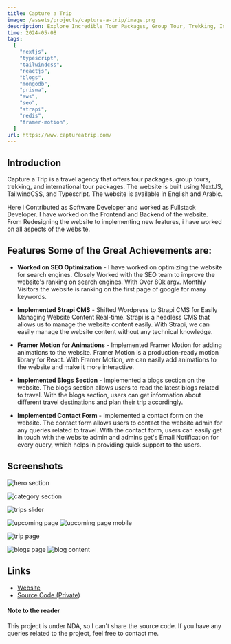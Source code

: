 ```yaml
---
title: Capture a Trip
image: /assets/projects/capture-a-trip/image.png
description: Explore Incredible Tour Packages, Group Tour, Trekking, International tour Package with Capture A Trip. We offer best travel itineraries for your perfect journey
time: 2024-05-08
tags:
  [
    "nextjs",
    "typescript",
    "tailwindcss",
    "reactjs",
    "blogs",
    "mongodb",
    "prisma",
    "aws",
    "seo",
    "strapi",
    "redis",
    "framer-motion",
  ]
url: https://www.captureatrip.com/
---
```


## Introduction

Capture a Trip is a travel agency that offers tour packages, group tours, trekking, and international tour packages. The website is built using NextJS, TailwindCSS, and Typescript. The website is available in English and Arabic.

Here i Contributed as Software Developer and worked as Fullstack Developer. I have worked on the Frontend and Backend of the website. From Redesigning the website to implementing new features, i have worked on all aspects of the website.

## Features Some of the Great Achievements are:

- **Worked on SEO Optimization** - I have worked on optimizing the website for search engines. Closely Worked with the SEO team to improve the website's ranking on search engines. With Over 80k argv. Monthly Visitors the website is ranking on the first page of google for many keywords.

- **Implemented Strapi CMS** - Shifted Wordpress to Strapi CMS for Easily Managing Website Content Real-time. Strapi is a headless CMS that allows us to manage the website content easily. With Strapi, we can easily manage the website content without any technical knowledge.

- **Framer Motion for Animations** - Implemented Framer Motion for adding animations to the website. Framer Motion is a production-ready motion library for React. With Framer Motion, we can easily add animations to the website and make it more interactive.

- **Implemented Blogs Section** - Implemented a blogs section on the website. The blogs section allows users to read the latest blogs related to travel. With the blogs section, users can get information about different travel destinations and plan their trip accordingly.

- **Implemented Contact Form** - Implemented a contact form on the website. The contact form allows users to contact the website admin for any queries related to travel. With the contact form, users can easily get in touch with the website admin and admins get's Email Notification for every query, which helps in providing quick support to the users.

## Screenshots

<Image
  src='/assets/projects/capture-a-trip/hero-section.png'
  alt='hero section'
  width={2580}
  height={1691}
/>

<Image
  src='/assets/projects/capture-a-trip/home-category.png'
  alt='category section'
  width={2580}
  height={1691}
/>

<Image
  src='/assets/projects/capture-a-trip/home-trips-slider.png'
  alt='trips slider'
  width={2580}
  height={1691}
/>

<Image
  src='/assets/projects/capture-a-trip/upcoming-page.png'
  alt='upcoming page'
  width={2580}
  height={1691}
/>
<Image
  src='/assets/projects/capture-a-trip/upcoming-page-mobile.png'
  alt='upcoming page mobile'
  width={2580}
  height={1691}
/>

<Image
  src='/assets/projects/capture-a-trip/trip-page.png'
  alt='trip page'
  width={2580}
  height={1691}
/>

<Image
  src='/assets/projects/capture-a-trip/blogs-page.png'
  alt='blogs page'
  width={2580}
  height={1691}
/>
<Image
  src='/assets/projects/capture-a-trip/blog-content.png'
  alt='blog content'
  width={2580}
  height={1691}
/>

## Links

- [Website](https://www.captureatrip.com)
- [Source Code (Private)](#)

#### Note to the reader

This project is under NDA, so I can't share the source code. If you have any queries related to the project, feel free to contact me.
